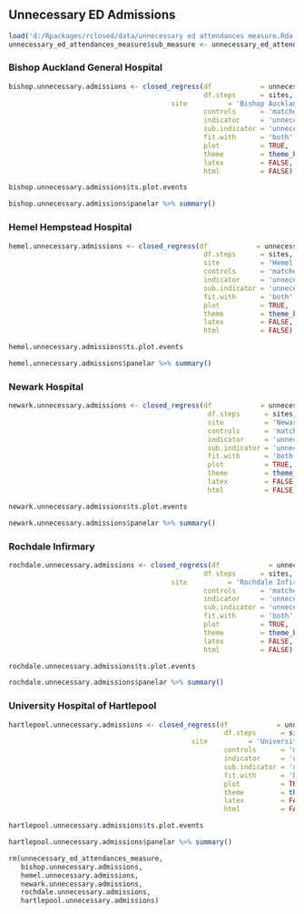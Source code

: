 ## Unnecessary ED Admissions

```r
load('d:/Rpackages/rclosed/data/unnecessary ed attendances measure.Rda')
unnecessary_ed_attendances_measure$sub_measure <- unnecessary_ed_attendances_measure$measure

```

### Bishop Auckland General Hospital
```r
bishop.unnecessary.admissions <- closed_regress(df            = unnecessary_ed_attendances_measure,
                                                df.steps      = sites,
		                                site          = 'Bishop Auckland General Hospital',
                                                controls      = 'matched control',
                                                indicator     = 'unnecessary ed attendances',
                                                sub.indicator = 'unnecessary ed attendances',
                                                fit.with      = 'both',
                                                plot          = TRUE,
                                                theme         = theme_bw(),
                                                latex         = FALSE,
                                                html          = FALSE)
```

```r
bishop.unnecessary.admissions$ts.plot.events
```

```r
bishop.unnecessary.admissions$panelar %>% summary()
```


### Hemel Hempstead Hospital
```r
hemel.unnecessary.admissions <- closed_regress(df            = unnecessary_ed_attendances_measure,
                                                df.steps      = sites,
                                                site          = 'Hemel Hempstead Hospital',
                                                controls      = 'matched control',
                                                indicator     = 'unnecessary ed attendances',
                                                sub.indicator = 'unnecessary ed attendances',
                                                fit.with      = 'both',
                                                plot          = TRUE,
                                                theme         = theme_bw(),
                                                latex         = FALSE,
                                                html          = FALSE)
```

```r
hemel.unnecessary.admissions$ts.plot.events
```

```r
hemel.unnecessary.admissions$panelar %>% summary()
```


### Newark Hospital
```r
newark.unnecessary.admissions <- closed_regress(df            = unnecessary_ed_attendances_measure,
                                                 df.steps      = sites,
                                                 site          = 'Newark Hospital',
                                                 controls      = 'matched control',
                                                 indicator     = 'unnecessary ed attendances',
                                                 sub.indicator = 'unnecessary ed attendances',
                                                 fit.with      = 'both',
                                                 plot          = TRUE,
                                                 theme         = theme_bw(),
                                                 latex         = FALSE,
                                                 html          = FALSE)
```

```r
newark.unnecessary.admissions$ts.plot.events
```

```r
newark.unnecessary.admissions$panelar %>% summary()
```

### Rochdale Infirmary
```r
rochdale.unnecessary.admissions <- closed_regress(df            = unnecessary_ed_attendances_measure,
                                                df.steps      = sites,
		                                site          = 'Rochdale Infirmary',
                                                controls      = 'matched control',
                                                indicator     = 'unnecessary ed attendances',
                                                sub.indicator = 'unnecessary ed attendances',
                                                fit.with      = 'both',
                                                plot          = TRUE,
                                                theme         = theme_bw(),
                                                latex         = FALSE,
                                                html          = FALSE)
```

```r
rochdale.unnecessary.admissions$ts.plot.events
```

```r
rochdale.unnecessary.admissions$panelar %>% summary()
```


### University Hospital of Hartlepool
```r
hartlepool.unnecessary.admissions <- closed_regress(df            = unnecessary_ed_attendances_measure,
                                                     df.steps      = sites,
		                                     site          = 'University Hospital of Hartlepool',
                                                     controls      = 'matched control',
                                                     indicator     = 'unnecessary ed attendances',
                                                     sub.indicator = 'unnecessary ed attendances',
                                                     fit.with      = 'both',
                                                     plot          = TRUE,
                                                     theme         = theme_bw(),
                                                     latex         = FALSE,
                                                     html          = FALSE)
```

```r
hartlepool.unnecessary.admissions$ts.plot.events
```
```r
hartlepool.unnecessary.admissions$panelar %>% summary()
```




```r
rm(unnecessary_ed_attendances_measure,
   bishop.unnecessary.admissions,
   hemel.unnecessary.admissions,
   newark.unnecessary.admissions,
   rochdale.unnecessary.admissions,
   hartlepool.unnecessary.admissions)

```
